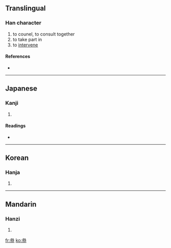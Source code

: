 ==Translingual==

===Han character===
{{Han char|rn=28|rad=厶|as=10|sn=12|four=|canj=戈戈戈心 (IIIP)}}

# to counel, to consult together
# to take part in
# to [[intervene]]

====References====
* {{Han ref|kx=0164.310|dkj=03100|dj=0374.020|hdz=10389.050|uh=53C5|ud=21445}}

----

==Japanese==

===Kanji===
{{ja-kanji|grade=|rs=厶10}}

# {{defn|Japanese}}

====Readings====
* {{ja-readings|on=[[さん]] (san)|kun=[[まいる]] (mairu)}}

----

==Korean==

===Hanja===
{{ko-hanja|hangeul=참|rv=cham|mr=ch'am}}

# {{defn|Korean}}

----

==Mandarin==

===Hanzi===
{{cmn-hanzi|pin=[[cān]] ([[can1]]), [[càn]] ([[can4]]), [[cēn]] ([[cen1]])|wg=ts'an<sup>1</sup>, ts'an<sup>4</sup>, ts'en<sup>1</sup>}}

# {{defn|Mandarin}}

[[fr:叅]]
[[ko:叅]]